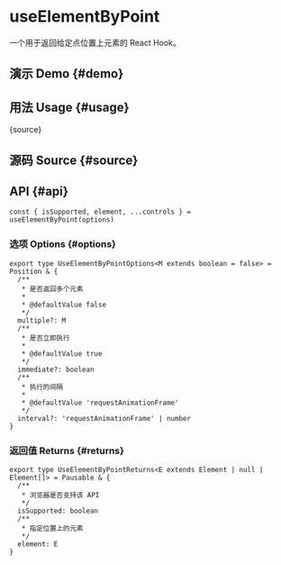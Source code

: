 # useElementByPoint


<HooksType category="Element" isSupported />

一个用于返回给定点位置上元素的 React Hook。

## 演示 Demo \{#demo}


<App />

## 用法 Usage \{#usage}


<RawCode>{source}</RawCode>

## 源码 Source \{#source}


<Source />

## API \{#api}

```tsx
const { isSupported, element, ...controls } = useElementByPoint(options)
```

### 选项 Options \{#options}

```tsx
export type UseElementByPointOptions<M extends boolean = false> = Position & {
  /**
   * 是否返回多个元素
   *
   * @defaultValue false
   */
  multiple?: M
  /**
   * 是否立即执行
   *
   * @defaultValue true
   */
  immediate?: boolean
  /**
   * 执行的间隔
   *
   * @defaultValue 'requestAnimationFrame'
   */
  interval?: 'requestAnimationFrame' | number
}
```

### 返回值 Returns \{#returns}


<Tip type="pausable" />

```tsx
export type UseElementByPointReturns<E extends Element | null | Element[]> = Pausable & {
  /**
   * 浏览器是否支持该 API
   */
  isSupported: boolean
  /**
   * 指定位置上的元素
   */
  element: E
}
```
